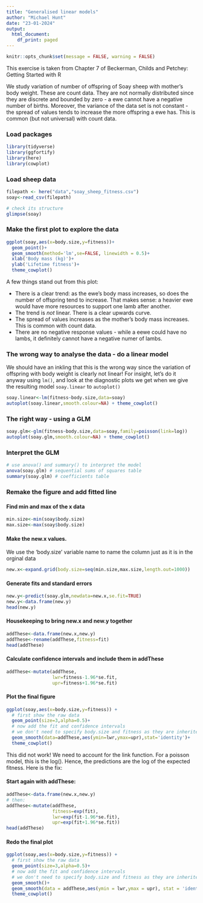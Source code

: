 ```yaml
---
title: "Generalised linear models"
author: "Michael Hunt"
date: "23-01-2024"
output:
  html_document:
    df_print: paged
---
```


```r
knitr::opts_chunk$set(message = FALSE, warning = FALSE)
```


This exercise is taken from Chapter 7 of Beckerman, Childs and Petchey: Getting Started with R

We study variation of number of offspring of Soay sheep with mother's body weight. These are count data. They are not normally distributed since they are discrete and bounded by zero - a ewe cannot have a negative number of births. Moreover, the variance of the data set is not constant - the spread of values tends to increase the more offspring a ewe has. This is common (but not universal) with count data.



### Load packages
```r
library(tidyverse)
library(ggfortify) 
library(here)
library(cowplot)
```

### Load sheep data
```r
filepath <- here("data","soay_sheep_fitness.csv")
soay<-read_csv(filepath)

# check its structure
glimpse(soay)
```


### Make the first plot to explore the data
```r
ggplot(soay,aes(x=body.size,y=fitness))+
  geom_point()+
  geom_smooth(method='lm',se=FALSE, linewidth = 0.5)+
  xlab('Body mass (kg)')+
  ylab('Lifetime fitness')+
  theme_cowplot()
```

A few things stand out from this plot:

* There is a clear trend: as the ewe's body mass increases, so does the number of offspring tend to increase. That makes sense: a heavier ewe would have more resources to support one lamb after another.
* The trend is *not* linear. There is a clear upwards curve.
* The spread of values increases as the mother's body mass increases. This is common with count data.
* There are no negative response values - while a eewe could have no lambs, it definitely cannot have a negative numer of lambs.

### The wrong way to analyse the data - do a linear model

We should have an inkling that this is the wrong way since the variation of offspring with body weight is clearly not linear!
For insight, let's do it anyway using `lm()`, and look at the diagnostic plots we get when we give the resulting model `soay.linear` to `autoplot()`

```r
soay.linear<-lm(fitness~body.size,data=soay)
autoplot(soay.linear,smooth.colour=NA) + theme_cowplot()
```


### The right way - using a GLM
```r
soay.glm<-glm(fitness~body.size,data=soay,family=poisson(link=log))
autoplot(soay.glm,smooth.colour=NA) + theme_cowplot()
```


### Interpret the GLM
```r
# use anova() and summary() to interpret the model
anova(soay.glm) # sequential sums of squares table
summary(soay.glm) # coefficients table
```

### Remake the figure and add fitted line

#### Find min and max of the x data
```r
min.size<-min(soay$body.size)
max.size<-max(soay$body.size)
```

#### Make the new.x values.
We use the 'body.size' variable name to name the column just as it is in the orginal data
```r
new.x<-expand.grid(body.size=seq(min.size,max.size,length.out=1000))
```

#### Generate fits and standard errors
```r
new.y<-predict(soay.glm,newdata=new.x,se.fit=TRUE)
new.y<-data.frame(new.y)
head(new.y)
```

#### Housekeeping to bring new.x and new.y together
```r
addThese<-data.frame(new.x,new.y)
addThese<-rename(addThese,fitness=fit)
head(addThese)
```

#### Calculate confidence intervals and include them in addThese
```r
addThese<-mutate(addThese,
                 lwr=fitness-1.96*se.fit,
                 upr=fitness+1.96*se.fit)
```

#### Plot the final figure
```r
ggplot(soay,aes(x=body.size,y=fitness)) +
  # first show the raw data
  geom_point(size=3,alpha=0.5)+
  # now add the fit and confidence intervals
  # we don't need to specify body.size and fitness as they are inherited from above
  geom_smooth(data=addThese,aes(ymin=lwr,ymax=upr),stat='identity')+
  theme_cowplot()
```

This did not work! We need to account for the link function. For a poisson model, this is the log(). Hence, the predictions are the log of the expected fitness. Here is the fix:

#### Start again with addThese:
```r
addThese<-data.frame(new.x,new.y)
# then:
addThese<-mutate(addThese,
                 fitness=exp(fit),
                 lwr=exp(fit-1.96*se.fit),
                 upr=exp(fit+1.96*se.fit))
head(addThese)
```

#### Redo the final plot
```r
ggplot(soay,aes(x=body.size,y=fitness)) +
  # first show the raw data
  geom_point(size=3,alpha=0.5)+
  # now add the fit and confidence intervals
  # we don't need to specify body.size and fitness as they are inherited from above
  geom_smooth()+
  geom_smooth(data = addThese,aes(ymin = lwr,ymax = upr), stat = 'identity')+
  theme_cowplot()
```
